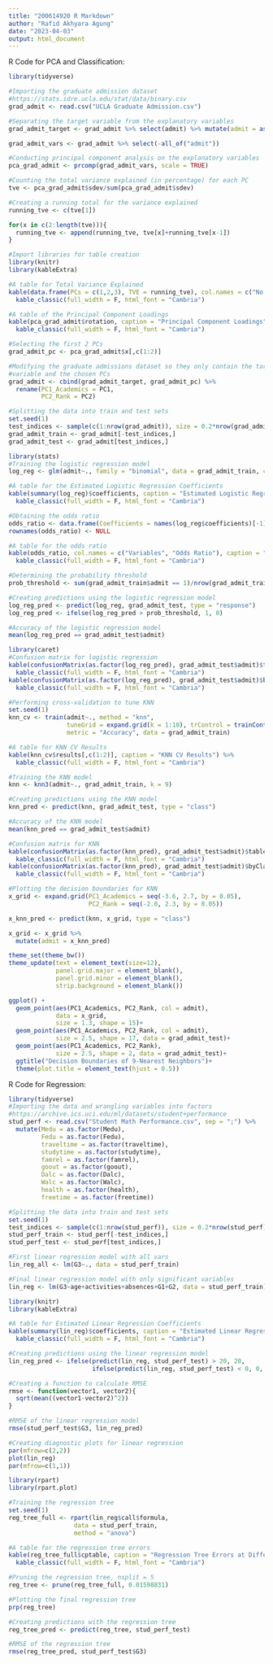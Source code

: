 ```yaml
---
title: "200614920 R Markdown"
author: "Rafid Akhyara Agung"
date: "2023-04-03"
output: html_document
---
```

R Code for PCA and Classification:

```r
library(tidyverse)

#Importing the graduate admission dataset
#https://stats.idre.ucla.edu/stat/data/binary.csv
grad_admit <- read.csv("UCLA Graduate Admission.csv")

#Separating the target variable from the explanatory variables
grad_admit_target <- grad_admit %>% select(admit) %>% mutate(admit = as.factor(admit)) 

grad_admit_vars <- grad_admit %>% select(-all_of("admit"))

#Conducting principal component analysis on the explanatory variables
pca_grad_admit <- prcomp(grad_admit_vars, scale = TRUE)

#Counting the total variance explained (in percentage) for each PC
tve <- pca_grad_admit$sdev/sum(pca_grad_admit$sdev)

#Creating a running total for the variance explained
running_tve <- c(tve[1])

for(x in c(2:length(tve))){
  running_tve <- append(running_tve, tve[x]+running_tve[x-1])
}

#Import libraries for table creation
library(knitr)
library(kableExtra)

#A table for Total Variance Explained
kable(data.frame(PCs = c(1,2,3), TVE = running_tve), col.names = c("No. of PCs", "Total Variance Explained"), caption = "Total Variance Explained") %>%
  kable_classic(full_width = F, html_font = "Cambria")

#A table of the Principal Component Loadings
kable(pca_grad_admit$rotation, caption = "Principal Component Loadings") %>%
  kable_classic(full_width = F, html_font = "Cambria")

#Selecting the first 2 PCs
grad_admit_pc <- pca_grad_admit$x[,c(1:2)]

#Modifying the graduate admissions dataset so they only contain the target 
#variable and the chosen PCs
grad_admit <- cbind(grad_admit_target, grad_admit_pc) %>%
  rename(PC1_Academics = PC1,
         PC2_Rank = PC2)

#Splitting the data into train and test sets
set.seed(1)
test_indices <- sample(c(1:nrow(grad_admit)), size = 0.2*nrow(grad_admit), replace = FALSE)
grad_admit_train <- grad_admit[-test_indices,]
grad_admit_test <- grad_admit[test_indices,]

library(stats)
#Training the logistic regression model
log_reg <- glm(admit~., family = "binomial", data = grad_admit_train, control = list(maxit = 200))

#A table for the Estimated Logistic Regression Coefficients
kable(summary(log_reg)$coefficients, caption = "Estimated Logistic Regression Coefficients") %>%
  kable_classic(full_width = F, html_font = "Cambria")

#Obtaining the odds ratio
odds_ratio <- data.frame(Coefficients = names(log_reg$coefficients)[-1], Odds.Ratio = exp(log_reg$coefficients)[-1])
rownames(odds_ratio) <- NULL

#A table for the odds ratio
kable(odds_ratio, col.names = c("Variables", "Odds Ratio"), caption = "Odds Ratios for Each Variable") %>%
  kable_classic(full_width = F, html_font = "Cambria")

#Determining the probability threshold
prob_threshold <- sum(grad_admit_train$admit == 1)/nrow(grad_admit_train)

#Creating predictions using the logistic regression model
log_reg_pred <- predict(log_reg, grad_admit_test, type = "response")
log_reg_pred <- ifelse(log_reg_pred > prob_threshold, 1, 0)

#Accuracy of the logistic regression model
mean(log_reg_pred == grad_admit_test$admit)

library(caret)
#Confusion matrix for logistic regression
kable(confusionMatrix(as.factor(log_reg_pred), grad_admit_test$admit)$table, caption = "LogReg CM") %>%
  kable_classic(full_width = F, html_font = "Cambria")
kable(confusionMatrix(as.factor(log_reg_pred), grad_admit_test$admit)$byClass[c(1,2)], caption = "LogReg Spec. and Sens.", col.names = NULL) %>%
  kable_classic(full_width = F, html_font = "Cambria")

#Performing cross-validation to tune KNN
set.seed(1)
knn_cv <- train(admit~., method = "knn",
                tuneGrid = expand.grid(k = 1:10), trControl = trainControl(method = "cv", number = 5),
                metric = "Accuracy", data = grad_admit_train)

#A table for KNN CV Results
kable(knn_cv$results[,c(1:2)], caption = "KNN CV Results") %>%
  kable_classic(full_width = F, html_font = "Cambria")

#Training the KNN model
knn <- knn3(admit~., grad_admit_train, k = 9)

#Creating predictions using the KNN model
knn_pred <- predict(knn, grad_admit_test, type = "class")

#Accuracy of the KNN model
mean(knn_pred == grad_admit_test$admit)

#Confusion matrix for KNN
kable(confusionMatrix(as.factor(knn_pred), grad_admit_test$admit)$table, caption = "KNN CM") %>%
  kable_classic(full_width = F, html_font = "Cambria")
kable(confusionMatrix(as.factor(knn_pred), grad_admit_test$admit)$byClass[c(1,2)], caption = "KNN Spec. and Sens.", col.names = NULL) %>%
  kable_classic(full_width = F, html_font = "Cambria")

#Plotting the decision boundaries for KNN
x_grid <- expand.grid(PC1_Academics = seq(-3.6, 2.7, by = 0.05), 
                      PC2_Rank = seq(-2.0, 2.3, by = 0.05))

x_knn_pred <- predict(knn, x_grid, type = "class")

x_grid <- x_grid %>%
  mutate(admit = x_knn_pred)

theme_set(theme_bw())
theme_update(text = element_text(size=12),
             panel.grid.major = element_blank(),
             panel.grid.minor = element_blank(),
             strip.background = element_blank())

ggplot() + 
  geom_point(aes(PC1_Academics, PC2_Rank, col = admit), 
             data = x_grid, 
             size = 1.3, shape = 15)+
  geom_point(aes(PC1_Academics, PC2_Rank, col = admit),
             size = 2.5, shape = 17, data = grad_admit_test)+
  geom_point(aes(PC1_Academics, PC2_Rank),
             size = 2.5, shape = 2, data = grad_admit_test)+
  ggtitle("Decision Boundaries of 9-Nearest Neighbors")+
  theme(plot.title = element_text(hjust = 0.5))
```

R Code for Regression:

```r
library(tidyverse)
#Importing the data and wrangling variables into factors
#https://archive.ics.uci.edu/ml/datasets/student+performance
stud_perf <- read.csv("Student Math Performance.csv", sep = ";") %>%
  mutate(Medu = as.factor(Medu),
         Fedu = as.factor(Fedu),
         traveltime = as.factor(traveltime),
         studytime = as.factor(studytime),
         famrel = as.factor(famrel),
         goout = as.factor(goout),
         Dalc = as.factor(Dalc),
         Walc = as.factor(Walc),
         health = as.factor(health),
         freetime = as.factor(freetime))

#Splitting the data into train and test sets
set.seed(1)
test_indices <- sample(c(1:nrow(stud_perf)), size = 0.2*nrow(stud_perf), replace = FALSE)
stud_perf_train <- stud_perf[-test_indices,]
stud_perf_test <- stud_perf[test_indices,]

#First linear regression model with all vars
lin_reg_all <- lm(G3~., data = stud_perf_train)

#Final linear regression model with only significant variables
lin_reg <- lm(G3~age+activities+absences+G1+G2, data = stud_perf_train)

library(knitr)
library(kableExtra)

#A table for Estimated Linear Regression Coefficients
kable(summary(lin_reg)$coefficients, caption = "Estimated Linear Regression Coefficients") %>%
  kable_classic(full_width = F, html_font = "Cambria")

#Creating predictions using the linear regression model
lin_reg_pred <- ifelse(predict(lin_reg, stud_perf_test) > 20, 20,
                       ifelse(predict(lin_reg, stud_perf_test) < 0, 0, predict(lin_reg, stud_perf_test)))

#Creating a function to calculate RMSE
rmse <- function(vector1, vector2){
  sqrt(mean((vector1-vector2)^2))
}

#RMSE of the linear regression model
rmse(stud_perf_test$G3, lin_reg_pred)

#Creating diagnostic plots for linear regression
par(mfrow=c(2,2))
plot(lin_reg)
par(mfrow=c(1,1))

library(rpart)
library(rpart.plot)

#Training the regression tree
set.seed(1)
reg_tree_full <- rpart(lin_reg$call$formula, 
                  data = stud_perf_train,
                  method = "anova")

#A table for the regression tree errors
kable(reg_tree_full$cptable, caption = "Regression Tree Errors at Differing Complexities") %>%
  kable_classic(full_width = F, html_font = "Cambria")

#Pruning the regression tree, nsplit = 5
reg_tree <- prune(reg_tree_full, 0.01598831)

#Plotting the final regression tree
prp(reg_tree)

#Creating predictions with the regression tree
reg_tree_pred <- predict(reg_tree, stud_perf_test)

#RMSE of the regression tree
rmse(reg_tree_pred, stud_perf_test$G3)

```